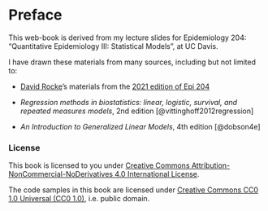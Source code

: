 # Preface {.unnumbered}

This web-book is derived from my lecture slides for Epidemiology 204: "Quantitative Epidemiology III: Statistical Models", at UC Davis.

I have drawn these materials from many sources, including but not limited to:

- [David Rocke](https://dmrocke.ucdavis.edu/)'s materials from the [2021 edition of Epi 204](https://dmrocke.ucdavis.edu/Class/EPI204-Spring-2021/EPI204-Spring-2021.html)

- *Regression methods in biostatistics: linear, logistic, survival, and repeated measures models*, 2nd edition [@vittinghoff2012regression]

- *An Introduction to Generalized Linear Models*, 4th edition [@dobson4e]

### License {.unnumbered}

This book is licensed to you under [Creative Commons Attribution-NonCommercial-NoDerivatives 4.0 International License](http://creativecommons.org/licenses/by-nc-nd/4.0/).

The code samples in this book are licensed under [Creative Commons CC0 1.0 Universal (CC0 1.0)](https://creativecommons.org/publicdomain/zero/1.0/), i.e. public domain.
